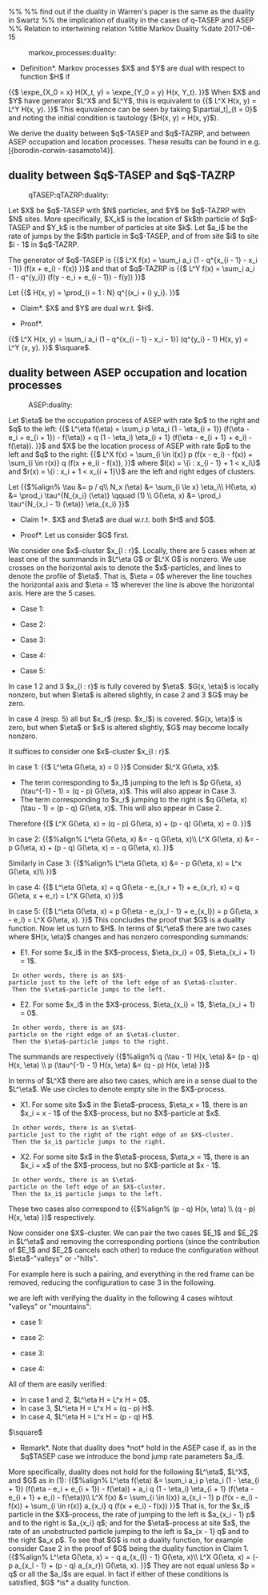 %%<!-- -*- mode: text; -*- -->
%% find out if the duality in Warren's paper is the same as the duality in Swartz
%% the implication of duality in the cases of q-TASEP and ASEP
%% Relation to intertwining relation
%title Markov Duality
%date 2017-06-15
:markov_processes:duality:

*Definition*. Markov processes $X$ and $Y$ are dual with respect to function $H$ if
{{$
\expe_{X_0 = x} H(X_t, y) = \expe_{Y_0 = y} H(x, Y_t).
}}$
When $X$ and $Y$ have generator $L^X$ and $L^Y$, this is equivalent to
{{$
L^X H(x, y) = L^Y H(x, y).
}}$
This equivalence can be seen by taking $\partial_t|_{t = 0}$ and noting the initial condition is tautology ($H(x, y) = H(x, y)$).

We derive the duality between $q$-TASEP and $q$-TAZRP, and between ASEP occupation and location processes. 
These results can be found in e.g. [{borodin-corwin-sasamoto14}].

== duality between $q$-TASEP and $q$-TAZRP ==
:qTASEP:qTAZRP:duality:

Let $X$ be $q$-TASEP with $N$ particles, and $Y$ be $q$-TAZRP with $N$ sites.
More specifically, $X_k$ is the location of $k$th particle of $q$-TASEP and $Y_k$ is the number of particles at site $k$.
Let $a_i$ be the rate of jumps by the $i$th particle in $q$-TASEP, and of from site $i$ to site $i - 1$ in $q$-TAZRP.

The generator of $q$-TASEP is
{{$
L^X f(x) = \sum_i a_i (1 - q^{x_{i - 1} - x_i - 1}) (f(x + e_i) - f(x))
}}$
and that of $q$-TAZRP is
{{$
L^Y f(x) = \sum_i a_i (1 - q^{y_i}) (f(y - e_i + e_{i - 1}) - f(y))
}}$

Let
{{$
H(x, y) = \prod_{i = 1 : N} q^{(x_i + i) y_i}.
}}$

*Claim*. $X$ and $Y$ are dual w.r.t. $H$.

*Proof*.
{{$
L^X H(x, y) = \sum_i a_i (1 - q^{x_{i - 1} - x_i - 1}) (q^{y_i} - 1) H(x, y) = L^Y (x, y).
}}$
$\square$.

== duality between ASEP occupation and location processes ==
:ASEP:duality:

Let $\eta$ be the occupation process of ASEP with rate $p$ to the right and $q$ to the left:
{{$
L^\eta f(\eta) = \sum_i p \eta_i (1 - \eta_{i + 1}) (f(\eta - e_i + e_{i + 1}) - f(\eta)) + q (1 - \eta_i) \eta_{i + 1} (f(\eta - e_{i + 1} + e_i) - f(\eta)).
}}$
and $X$ be the location process of ASEP with rate $p$ to the left and $q$ to the right:
{{$
L^X f(x) = \sum_{i \in l(x)} p (f(x - e_i) - f(x)) + \sum_{i \in r(x)} q (f(x + e_i) - f(x)),
}}$
where $l(x) = \{i : x_{i - 1} + 1 < x_i\}$ and $r(x) = \{i : x_i + 1 < x_{i + 1}\}$ are the left and right edges of clusters.

Let
{{$%align%
\tau &= p / q\\
N_x (\eta) &= \sum_{i \le x} \eta_i\\
H(\eta, x) &= \prod_i \tau^{N_{x_i} (\eta)} \qquad (1) \\
G(\eta, x) &= \prod_i \tau^{N_{x_i - 1} (\eta)} \eta_{x_i}
}}$

*Claim 1*. $X$ and $\eta$ are dual w.r.t. both $H$ and $G$.

*Proof*. Let us consider $G$ first.
We consider one $x$-cluster $x_{l : r}$.
Locally, there are 5 cases when at least one of the summands in $L^\eta G$ or $L^X G$ is nonzero.
We use crosses on the horizontal axis to denote the $x$-particles, and lines to denote the profile of $\eta$.
That is, $\eta = 0$ wherever the line touches the horizontal axis and $\eta = 1$ wherever the line is above the horizontal axis.
Here are the 5 cases.

* Case 1:

{{local:../resource/2017-03-15--14-35-23__New_document_1_-_Inkscape.png||style="width:250px"}}

* Case 2:

{{local:../resource/2017-03-15--14-36-01__New_document_1_-_Inkscape.png||style="width:250px"}}

* Case 3:

{{local:../resource/2017-03-15--14-35-44__New_document_1_-_Inkscape.png||style="width:250px"}}

* Case 4:

{{local:../resource/2017-03-15--14-38-38__New_document_1_-_Inkscape.png||style="width:250px"}}

* Case 5:

{{local:../resource/2017-03-15--14-37-54__New_document_1_-_Inkscape.png||style="width:250px"}}

In case 1 2 and 3 $x_{l : r}$ is fully covered by $\eta$. $G(x, \eta)$ is locally nonzero, but when $\eta$ is altered slightly, in case 2 and 3 $G$ may be zero.

In case 4 (resp. 5) all but $x_r$ (resp. $x_l$) is covered. $G(x, \eta)$ is zero, but when $\eta$ or $x$ is altered slightly, $G$ may become locally nonzero.

It suffices to consider one $x$-cluster $x_{l : r}$.

In case 1:
{{$
L^\eta G(\eta, x) = 0 
}}$
Consider $L^X G(\eta, x)$.
* The term corresponding to $x_l$ jumping to the left is $p G(\eta, x) (\tau^{-1} - 1) = (q - p) G(\eta, x)$. This will also appear in Case 3.
* The term corresponding to $x_r$ jumping to the right is $q G(\eta, x) (\tau - 1) = (p - q) G(\eta, x)$. This will also appear in Case 2.
Therefore
{{$
L^X G(\eta, x) = (q - p) G(\eta, x) + (p - q) G(\eta, x) = 0.
}}$

In case 2:
{{$%align%
L^\eta G(\eta, x) &= - q G(\eta, x)\\
L^X G(\eta, x) &= - p G(\eta, x) + (p - q) G(\eta, x) = - q G(\eta, x).
}}$

Similarly in Case 3:
{{$%align%
L^\eta G(\eta, x) &= - p G(\eta, x) = L^x G(\eta, x)\\
}}$

In case 4:
{{$
L^\eta G(\eta, x) = q G(\eta - e_{x_r + 1} + e_{x_r}, x) = q G(\eta, x + e_r) = L^X G(\eta, x)
}}$

In case 5:
{{$
L^\eta G(\eta, x) = p G(\eta - e_{x_l - 1} + e_{x_l}) = p G(\eta, x - e_l) = L^X G(\eta, x).
}}$
This concludes the proof that $G$ is a duality function.
Now let us turn to $H$.
In terms of $L^\eta$ there are two cases where $H(x, \eta)$ changes and has nonzero corresponding summands:

* E1. For some $x_i$ in the $X$-process, $\eta_{x_i} = 0$, $\eta_{x_i + 1} = 1$. 
  In other words, there is an $X$-particle just to the left of the left edge of an $\eta$-cluster. 
  Then the $\eta$-particle jumps to the left.

{{local:../resource/2017-03-15--14-45-47__New_document_1_-_Inkscape.png||style="width:250px"}}

* E2. For some $x_i$ in the $X$-process, $\eta_{x_i} = 1$, $\eta_{x_i + 1} = 0$. 
  In other words, there is an $X$-particle on the right edge of an $\eta$-cluster. 
  Then the $\eta$-particle jumps to the right.

{{local:../resource/2017-03-15--14-47-08__New_document_1_-_Inkscape.png||style="width:250px"}}

The summands are respectively
{{$%align%
q (\tau - 1) H(x, \eta) &= (p - q) H(x, \eta) \\
p (\tau^{-1} - 1) H(x, \eta) &= (q - p) H(x, \eta)
}}$

In terms of $L^X$ there are also two cases, which are in a sense dual to the $L^\eta$. 
We use circles to denote empty site in the $X$-process.

* X1. For some site $x$ in the $\eta$-process, $\eta_x = 1$, there is an $x_i = x - 1$ of the $X$-process, but no $X$-particle at $x$. 
  In other words, there is an $\eta$-particle just to the right of the right edge of an $X$-cluster.
  Then the $x_i$ particle jumps to the right.

{{local:../resource/2017-03-15--14-54-42__New_document_1_-_Inkscape.png||style="width:250px"}}

* X2. For some site $x$ in the $\eta$-process, $\eta_x = 1$, there is an $x_i = x$ of the $X$-process, but no $X$-particle at $x - 1$. 
  In other words, there is an $\eta$-particle on the left edge of an $X$-cluster.
  Then the $x_i$ particle jumps to the left.

{{local:../resource/2017-03-15--14-54-09__New_document_1_-_Inkscape.png||style="width:250px"}}

These two cases also correspond to
{{$%align%
(p - q) H(x, \eta) \\
(q - p) H(x, \eta)
}}$
respectively.

Now consider one $X$-cluster. We can pair the two cases $E_1$ and $E_2$ in $L^\eta$ and removing the corresponding portions (since the contribution of $E_1$ and $E_2$ cancels each other) to reduce the configuration without $\eta$-"valleys" or -"hills".

For example here is such a pairing, and everything in the red frame can be removed, reducing the configuration to case 3 in the following.

{{local:../resource/2017-06-15--15-18-53__New_document_1_-_Inkscape.png}}

we are left with verifying the duality in the following 4 cases wihtout "valleys" or "mountains":

* case 1:

{{local:../resource/2017-03-15--14-58-21__New_document_1_-_Inkscape.png||style="width:250px"}}

* case 2:

{{local:../resource/2017-03-15--14-58-34__New_document_1_-_Inkscape.png||style="width:250px"}}

* case 3:

{{local:../resource/2017-03-15--14-59-06__New_document_1_-_Inkscape.png||style="width:250px"}}

* case 4:

{{local:../resource/2017-03-15--14-59-21__New_document_1_-_Inkscape.png||style="width:250px"}}

All of them are easily verified:
* In case 1 and 2, $L^\eta H = L^x H = 0$.
* In case 3, $L^\eta H = L^x H = (q - p) H$.
* In case 4, $L^\eta H = L^x H = (p - q) H$.
$\square$

*Remark*. Note that duality does *not* hold in the ASEP case if, as in the $q$TASEP case we introduce the bond jump rate parameters $a_i$.
More specifically, duality does not hold for the following $L^\eta$, $L^X$, and $G$ as in (1):
{{$%align%
L^\eta f(\eta) &= \sum_i a_i p \eta_i (1 - \eta_{i + 1}) (f(\eta - e_i + e_{i + 1}) - f(\eta)) + a_i q (1 - \eta_i) \eta_{i + 1} (f(\eta - e_{i + 1} + e_i) - f(\eta))\\
L^X f(x) &= \sum_{i \in l(x)} a_{x_i - 1} p (f(x - e_i) - f(x)) + \sum_{i \in r(x)} a_{x_i} q (f(x + e_i) - f(x))
}}$
That is, for the $x_i$ particle in the $X$-process, the rate of jumping to the left is $a_{x_i - 1} p$ and to the right is $a_{x_i} q$; and for the $\eta$-process at site $x$, the rate of an unobstructed particle jumping to the left is $a_{x - 1} q$ and to the right $a_x p$. To see that $G$ is not a duality function, for example consider Case 2 in the proof of $G$ being the duality function in Claim 1.
{{$%align%
L^\eta G(\eta, x) = - q a_{x_{l} - 1} G(\eta, x)\\
L^X G(\eta, x) = (- p a_{x_l - 1} + (p - q) a_{x_r}) G(\eta, x).
}}$
They are not equal unless $p = q$ or all the $a_i$s are equal.
In fact if either of these conditions is satisfied, $G$ *is* a duality function.
